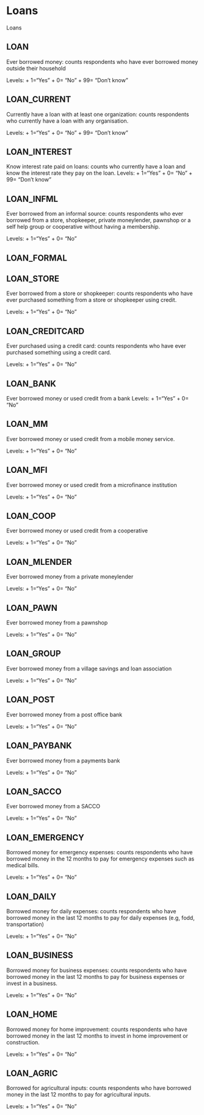 # Loans

Loans

## LOAN
Ever borrowed money: counts respondents who have ever borrowed money outside their household

Levels: 
+ 1="Yes"
+ 0= "No"
+ 99= "Don't know"

## LOAN_CURRENT
Currently have a loan with at least one organization: counts respondents who currently have a loan with any organisation. 

Levels: 
+ 1="Yes"
+ 0= "No"
+ 99= "Don't know"

## LOAN_INTEREST
Know interest rate paid on loans: counts who currently have a loan and know the interest rate they pay on the loan.
Levels: 
+ 1="Yes"
+ 0= "No"
+ 99= "Don't know"

## LOAN_INFML
Ever borrowed from an informal source: counts respondents who ever borrowed from a store, shopkeeper, private moneylender, pawnshop or a self help group or cooperative without having a membership.

Levels: 
+ 1="Yes"
+ 0= "No"

## LOAN_FORMAL

## LOAN_STORE
Ever borrowed from a store or shopkeeper: counts respondents who have ever purchased something from a store or shopkeeper using credit. 

Levels: 
+ 1="Yes"
+ 0= "No"

## LOAN_CREDITCARD
Ever purchased using a credit card: counts respondents who have ever purchased something using a credit card.

Levels: 
+ 1="Yes"
+ 0= "No"

## LOAN_BANK
Ever borrowed money or used credit from a bank
Levels: 
+ 1="Yes"
+ 0= "No"

## LOAN_MM
Ever borrowed money or used credit from a mobile money service.

Levels: 
+ 1="Yes"
+ 0= "No"

## LOAN_MFI
Ever borrowed money or used credit from a microfinance institution

Levels: 
+ 1="Yes"
+ 0= "No"

## LOAN_COOP
Ever borrowed money or used credit from a cooperative

Levels: 
+ 1="Yes"
+ 0= "No"

## LOAN_MLENDER
Ever borrowed money from a private moneylender

Levels: 
+ 1="Yes"
+ 0= "No"

## LOAN_PAWN
Ever borrowed money from a pawnshop

Levels: 
+ 1="Yes"
+ 0= "No"

## LOAN_GROUP
Ever borrowed money from a village savings and loan association

Levels: 
+ 1="Yes"
+ 0= "No"

## LOAN_POST
Ever borrowed money from a post office bank

Levels: 
+ 1="Yes"
+ 0= "No"

## LOAN_PAYBANK
Ever borrowed money from a payments bank

Levels: 
+ 1="Yes"
+ 0= "No"

## LOAN_SACCO
Ever borrowed money from a SACCO

Levels: 
+ 1="Yes"
+ 0= "No"

## LOAN_EMERGENCY
Borrowed money for emergency expenses: counts respondents who have borrowed money in the 12 months to pay for emergency expenses such as medical bills.

Levels: 
+ 1="Yes"
+ 0= "No"

## LOAN_DAILY
Borrowed money for daily expenses: counts respondents who have borrowed money in the last 12 months to pay for daily expenses (e.g, fodd, transportation)

Levels: 
+ 1="Yes"
+ 0= "No"

## LOAN_BUSINESS
Borrowed money for business expenses: counts respondents who have borrowed money in the last 12 months to pay for business expenses or invest in a business.

Levels: 
+ 1="Yes"
+ 0= "No"

## LOAN_HOME
Borrowed money for home improvement: counts respondents who have borrowed money in the last 12 months to invest in home improvement or construction.

Levels: 
+ 1="Yes"
+ 0= "No"

## LOAN_AGRIC
Borrowed for agricultural inputs: counts respondents who have borrowed money in the last 12 months to pay for agricultural inputs. 

Levels: 
+ 1="Yes"
+ 0= "No"
